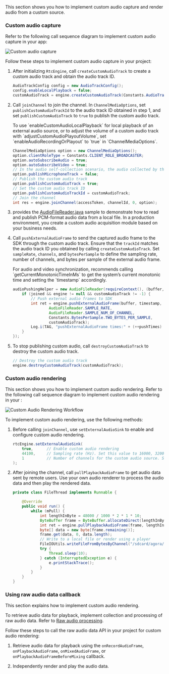 <PlatformWrapper platform="android">
This section shows you how to implement custom audio capture and render audio from a custom source.

### Custom audio capture

Refer to the following call sequence diagram to implement custom audio capture in your app:

![Custom audio capture](/images/video-sdk/custom-audio-capture-with-custom-track.svg)

Follow these steps to implement custom audio capture in your project:

1. After initializing `RtcEngine`, call `createCustomAudioTrack` to create a custom audio track and obtain the audio track ID.

    ```java
    AudioTrackConfig config = new AudioTrackConfig();
    config.enableLocalPlayback = false;
    customAudioTrack = engine.createCustomAudioTrack(Constants.AudioTrackType.AUDIO_TRACK_MIXABLE, config);
    ```

2. Call `joinChannel` to join the channel. In `ChannelMediaOptions`, set `publishCustomAudioTrackId` to the audio track ID obtained in step 1, and set `publishCustomAudioTrack` to `true` to publish the custom audio track.

    <Admonition type="info" title="Information">
    To use `enableCustomAudioLocalPlayback` for local playback of an external audio source, or to adjust the volume of a custom audio track with `adjustCustomAudioPlayoutVolume`, set `enableAudioRecordingOrPlayout` to `true` in `ChannelMediaOptions`.
    </Admonition>

    ```java
    ChannelMediaOptions option = new ChannelMediaOptions();
    option.clientRoleType = Constants.CLIENT_ROLE_BROADCASTER;
    option.autoSubscribeAudio = true;
    option.autoSubscribeVideo = true;
    // In the audio self-collection scenario, the audio collected by the microphone is not published
    option.publishMicrophoneTrack = false;
    // Publish the custom audio track
    option.publishCustomAudioTrack = true;
    // Set the custom audio track ID
    option.publishCustomAudioTrackId = customAudioTrack;
    // Join the channel
    int res = engine.joinChannel(accessToken, channelId, 0, option);
    ```

3. <Vg k="COMPANY"/> provides the [AudioFileReader.java](https://github.com/AgoraIO/API-Examples/blob/main/Android/APIExample/app/src/main/java/io/agora/api/example/utils/AudioFileReader.java) sample to demonstrate how to read and publish PCM-format audio data from a local file. In a production environment, you create a custom audio acquisition module based on your business needs.

4. Call `pushExternalAudioFrame` to send the captured audio frame to the SDK through the custom audio track. Ensure that the `trackId` matches the audio track ID you obtained by calling `createCustomAudioTrack`. Set `sampleRate`, `channels`, and `bytesPerSample` to define the sampling rate, number of channels, and bytes per sample of the external audio frame.

    <Admonition type="info" title="Information">
    For audio and video synchronization, <Vg k="COMPANY"/> recommends calling `getCurrentMonotonicTimeInMs` to get the system’s current monotonic time and setting the `timestamp` accordingly.
    </Admonition>

    ```java
    audioPushingHelper = new AudioFileReader(requireContext(), (buffer, timestamp) -> {
        if (joined && engine != null && customAudioTrack != -1) {
            // Push external audio frames to SDK
            int ret = engine.pushExternalAudioFrame(buffer, timestamp,
                    AudioFileReader.SAMPLE_RATE,
                    AudioFileReader.SAMPLE_NUM_OF_CHANNEL,
                    Constants.BytesPerSample.TWO_BYTES_PER_SAMPLE,
                    customAudioTrack);
            Log.i(TAG, "pushExternalAudioFrame times:" + (++pushTimes) + ", ret=" + ret);
        }
    });
    ```

5. To stop publishing custom audio, call `destroyCustomAudioTrack` to destroy the custom audio track.

    ```java
    // Destroy the custom audio track
    engine.destroyCustomAudioTrack(customAudioTrack);
    ```

### Custom audio rendering

This section shows you how to implement custom audio rendering. Refer to the following call sequence diagram to implement custom audio rendering in your <Vpl k="CLIENT" />:

![Custom Audio Rendering Workflow](/images/video-sdk/custom-audio-render.svg)

To implement custom audio rendering, use the following methods:

1. Before calling `joinChannel`, use `setExternalAudioSink` to enable and configure custom audio rendering.

    ```java
    rtcEngine.setExternalAudioSink(
        true,      // Enable custom audio rendering
        44100,     // Sampling rate (Hz). Set this value to 16000, 32000, 441000, or 48000
        1          // Number of channels for the custom audio source. Set this value to 1 or 2
    );
    ```

2. After joining the channel, call `pullPlaybackAudioFrame` to get audio data sent by remote users. Use your own audio renderer to process the audio data and then play the rendered data.

    ```java
    private class FileThread implements Runnable {

        @Override
        public void run() {
            while (mPull) {
                int lengthInByte = 48000 / 1000 * 2 * 1 * 10;
                ByteBuffer frame = ByteBuffer.allocateDirect(lengthInByte);
                int ret = engine.pullPlaybackAudioFrame(frame, lengthInByte);
                byte[] data = new byte[frame.remaining()];
                frame.get(data, 0, data.length);
                // Write to a local file or render using a player
                FileIOUtils.writeFileFromBytesByChannel("/sdcard/agora/pull_48k.pcm", data, true, true);
                try {
                    Thread.sleep(10);
                } catch (InterruptedException e) {
                    e.printStackTrace();
                }
            }
        }
    }
    ```

### Using raw audio data callback

This section explains how to implement custom audio rendering.

To retrieve audio data for playback, implement collection and processing of raw audio data. Refer to [Raw audio processing](./advanced-features/stream-raw-audio).

Follow these steps to call the raw audio data API in your project for custom audio rendering:

1. Retrieve audio data for playback using the `onRecordAudioFrame`, `onPlaybackAudioFrame`, `onMixedAudioFrame`, or `onPlaybackAudioFrameBeforeMixing` callback.

2. Independently render and play the audio data.

</PlatformWrapper>
